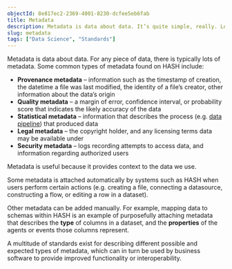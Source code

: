 ```yaml
---
objectId: 8e817ec2-2369-4001-8230-dcfee5eb6fab
title: Metadata
description: Metadata is data about data. It’s quite simple, really. Learn more about how it’s used within.
slug: metadata
tags: ["Data Science", "Standards"]
---
```


Metadata is data about data. For any piece of data, there is typically lots of metadata. Some common types of metadata found on HASH include:

- **Provenance metadata** – information such as the timestamp of creation, the datetime a file was last modified, the identity of a file’s creator, other information about the data’s origin
- **Quality metadata** – a margin of error, confidence interval, or probability score that indicates the likely accuracy of the data
- **Statistical metadata** – information that describes the process (e.g. [data pipeline](https://hash.ai/glossary/data-pipelines)) that produced data
- **Legal metadata** – the copyright holder, and any licensing terms data may be available under
- **Security metadata** – logs recording attempts to access data, and information regarding authorized users

Metadata is useful because it provides context to the data we use.

Some metadata is attached automatically by systems such as HASH when users perform certain actions (e.g. creating a file, connecting a datasource, constructing a flow, or editing a row in a dataset).

Other metadata can be added manually. For example, mapping data to schemas within HASH is an example of purposefully attaching metadata that describes the **type** of columns in a dataset, and the **properties** of the agents or events those columns represent.

A multitude of standards exist for describing different possible and expected types of metadata, which can in turn be used by business software to provide improved functionality or interoperability.
